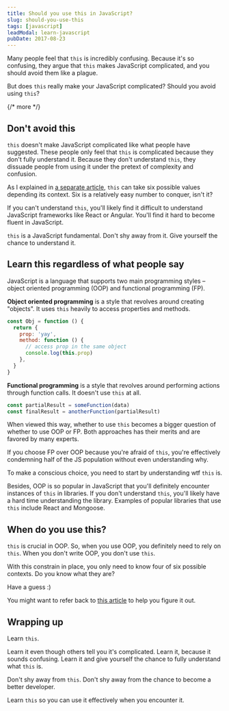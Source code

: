 ```yaml
---
title: Should you use this in JavaScript?
slug: should-you-use-this
tags: [javascript]
leadModal: learn-javascript
pubDate: 2017-08-23
---
```


Many people feel that `this` is incredibly confusing. Because it's so confusing, they argue that `this` makes JavaScript complicated, and you should avoid them like a plague.

But does `this` really make your JavaScript complicated? Should you avoid using `this`?

{/* more */}

## Don't avoid this

`this` doesn't make JavaScript complicated like what people have suggested. These people only feel that `this` is complicated because they don't fully understand it. Because they don't understand `this`, they dissuade people from using it under the pretext of complexity and confusion.

As I explained in [a separate article](/blog/this/), `this` can take six possible values depending its context. Six is a relatively easy number to conquer, isn't it?

If you can't understand `this`, you'll likely find it difficult to understand JavaScript frameworks like React or Angular. You'll find it hard to become fluent in JavaScript.

`this` is a JavaScript fundamental. Don't shy away from it. Give yourself the chance to understand it.

## Learn this regardless of what people say

JavaScript is a language that supports two main programming styles – object oriented programming (OOP) and functional programming (FP).

**Object oriented programming** is a style that revolves around creating "objects". It uses `this` heavily to access properties and methods.

```js
const Obj = function () {
  return {
    prop: 'yay',
    method: function () {
      // access prop in the same object
      console.log(this.prop)
    },
  }
}
```

**Functional programming** is a style that revolves around performing actions through function calls. It doesn't use `this` at all.

```js
const partialResult = someFunction(data)
const finalResult = anotherFunction(partialResult)
```

When viewed this way, whether to use `this` becomes a bigger question of whether to use OOP or FP. Both approaches has their merits and are favored by many experts.

If you choose FP over OOP because you're afraid of `this`, you're effectively condemning half of the JS population without even understanding why.

To make a conscious choice, you need to start by understanding wtf `this` is.

Besides, OOP is so popular in JavaScript that you'll definitely encounter instances of `this` in libraries. If you don't understand `this`, you'll likely have a hard time understanding the library. Examples of popular libraries that use `this` include React and Mongoose.

<div class='jsCkClone' data-should-not-clone></div>

## When do you use this?

`this` is crucial in OOP. So, when you use OOP, you definitely need to rely on `this`. When you don't write OOP, you don't use `this`.

With this constrain in place, you only need to know four of six possible contexts. Do you know what they are?

Have a guess :)

You might want to refer back to [this article](/blog/this) to help you figure it out.

## Wrapping up

Learn `this`.

Learn it even though others tell you it's complicated. Learn it, because it sounds confusing. Learn it and give yourself the chance to fully understand what `this` is.

Don't shy away from `this`. Don't shy away from the chance to become a better developer.

Learn `this` so you can use it effectively when you encounter it.
